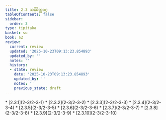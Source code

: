 ```yaml
---
title: 2.3 သနိမိတ္တဝဂ္ဂ
tableOfContents: false
sidebar:
  order: 3
type: tipitaka
basket: su
book: a2
review:
  current: review
  updated: '2025-10-23T09:13:23.854893'
  updated_by: ''
  notes: ''
  history:
  - state: review
    date: '2025-10-23T09:13:23.854893'
    updated_by: ''
    notes: ''
    previous_state: draft
---
```



<ReviewStatus review={frontmatter.review} showDetails={true} />

<HypothesisAnnotation frontmatter={frontmatter} />

<DynamicBreadcrumb />



<TableOfContents book="a2" section="2.3">
* [2.3.1](2-3/2-3-1)
* [2.3.2](2-3/2-3-2)
* [2.3.3](2-3/2-3-3)
* [2.3.4](2-3/2-3-4)
* [2.3.5](2-3/2-3-5)
* [2.3.6](2-3/2-3-6)
* [2.3.7](2-3/2-3-7)
* [2.3.8](2-3/2-3-8)
* [2.3.9](2-3/2-3-9)
* [2.3.10](2-3/2-3-10)
</TableOfContents>